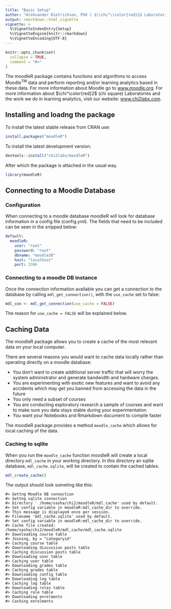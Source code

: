```yaml
---
title: "Basic Setup"
author: "Aleksander Dietrichson, PhD ( $\\chi^\\color{red}2$ Laboratories)"
output: rmarkdown::html_vignette
vignette: >
  %\VignetteIndexEntry{Setup}
  %\VignetteEngine{knitr::rmarkdown}
  %\VignetteEncoding{UTF-8}
---
```


```r
knitr::opts_chunk$set(
  collapse = TRUE,
  comment = "#>"
)
```

The moodleR package contains functions and algorithms to access Moodle$^{TM}$ data and perform reporting and/or learning analytics based in these data. For more information about Moodle go to [www.moodle.org](http://www.moodle.org). For more information about $\chi^\color{red}2$ (chi square) Laboratories and the work we do in learning analytics, visit our website: [www.chi2labs.com](http://www.chi2labs.com).

## Installing and loadng the package

To install the latest stable release from CRAN use:

```r
install.packages("moodleR")
```

To install the latest development version:
```r
devtools::install("chi2labs/moodleR")
```


After which the package is attached in the usual way.
```r
library(moodleR)
```

## Connecting to a Moodle Database

### Configuration
When connecting to a moodle database moodleR will look for database information 
in a config file (config.yml). The fields that need to be included can be seen in the snipped below:

```yaml
default:
  moodleR:
    user: "root"
    password: "root"
    dbname: "moodle38"
    host: "localhost"
    port: 3306
```

### Connecting to a moodle DB instance

Once the connection information available you can get a connection to the database by calling `mdl_get_connection()`, with the `use_cache` set to false:

```r
mdl_con <- mdl_get_connection(use_cache = FALSE)
```

The reason for `use_cache = FALSE` will be explained below.

## Caching Data

The moodleR package allows you to create a cache of the most relevant data on
your local computer. 

There are several reasons you would want to cache data locally rather than 
operating directly on a moodle database:

* You don't want to create additional server traffic that will worry the system administrator and generate bandwidth and hardware charges.
* You are experimenting with exotic new features and want to avoid any accidents which may get you banned from accessing the data in the future
* You only need a subset of courses
* You are conducting exploratory research a sample of courses and want to make sure you data stays stable during your experimentation
* You want your Notebooks and Rmarkdown document to compile faster

The moodleR package provides a method `moodle_cache` which allows for local caching of the data. 

### Caching to sqlite
When you run the `moodle_cache` function moodleR will create a local directory `mdl_cache` in your working directory. In this directory an sqlite database, `mdl_cache.sqlite`, will be created to contain the cached tables.

```r
mdl_create_cache()
```

The output should look someting like this:
```
#> Gettng Moodle DB connection
#> Gettng sqlite connection
#> Directory ' /home/sasha/chi2/moodleR/mdl_cache' used by default. 
#> Set config variable in moodleR:mdl_cache_dir to override.
#> This message is displayed once per session.
#> Filename 'mdl_cache.sqlite' used by default. 
#> Set config variable in moodleR:mdl_cache_dir to override.
#> Cache file created: /home/sasha/chi2/moodleR/mdl_cache/mdl_cache.sqlite
#> Downloading course table
#> Joining, by = "categoryid"
#> Caching course table
#> Downloading discussion posts table
#> Caching discussion posts table
#> Downloading user table
#> Caching user table
#> Downloading grades table
#> Caching grades table
#> Downloading config table
#> Downloading log table
#> Caching log table
#> Downloading roles table
#> Caching role table
#> Downloading enrolments
#> Caching enrolments
```

